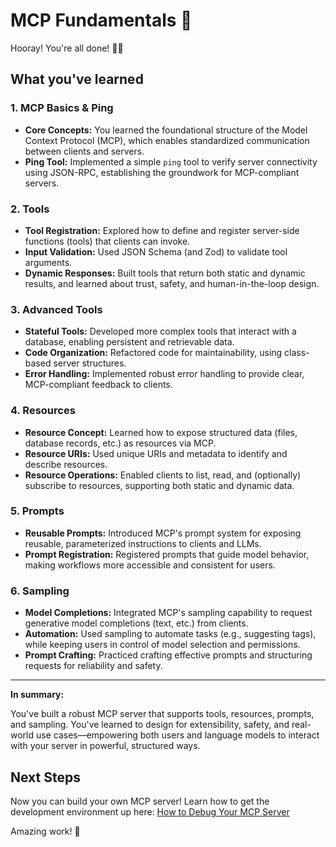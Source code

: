 # MCP Fundamentals 🧱

Hooray! You're all done! 👏👏

## What you've learned

### 1. MCP Basics & Ping

- **Core Concepts:** You learned the foundational structure of the Model Context
  Protocol (MCP), which enables standardized communication between clients and
  servers.
- **Ping Tool:** Implemented a simple `ping` tool to verify server connectivity
  using JSON-RPC, establishing the groundwork for MCP-compliant servers.

### 2. Tools

- **Tool Registration:** Explored how to define and register server-side
  functions (tools) that clients can invoke.
- **Input Validation:** Used JSON Schema (and Zod) to validate tool arguments.
- **Dynamic Responses:** Built tools that return both static and dynamic
  results, and learned about trust, safety, and human-in-the-loop design.

### 3. Advanced Tools

- **Stateful Tools:** Developed more complex tools that interact with a
  database, enabling persistent and retrievable data.
- **Code Organization:** Refactored code for maintainability, using class-based
  server structures.
- **Error Handling:** Implemented robust error handling to provide clear,
  MCP-compliant feedback to clients.

### 4. Resources

- **Resource Concept:** Learned how to expose structured data (files, database
  records, etc.) as resources via MCP.
- **Resource URIs:** Used unique URIs and metadata to identify and describe
  resources.
- **Resource Operations:** Enabled clients to list, read, and (optionally)
  subscribe to resources, supporting both static and dynamic data.

### 5. Prompts

- **Reusable Prompts:** Introduced MCP's prompt system for exposing reusable,
  parameterized instructions to clients and LLMs.
- **Prompt Registration:** Registered prompts that guide model behavior, making
  workflows more accessible and consistent for users.

### 6. Sampling

- **Model Completions:** Integrated MCP's sampling capability to request
  generative model completions (text, etc.) from clients.
- **Automation:** Used sampling to automate tasks (e.g., suggesting tags), while
  keeping users in control of model selection and permissions.
- **Prompt Crafting:** Practiced crafting effective prompts and structuring
  requests for reliability and safety.

---

**In summary:**

You've built a robust MCP server that supports tools, resources, prompts, and
sampling. You've learned to design for extensibility, safety, and real-world use
cases—empowering both users and language models to interact with your server in
powerful, structured ways.

## Next Steps

Now you can build your own MCP server! Learn how to get the development
environment up here:
[How to Debug Your MCP Server](https://www.epicai.pro/how-to-debug-your-mcp-server-38qyl)

Amazing work! 🎉
